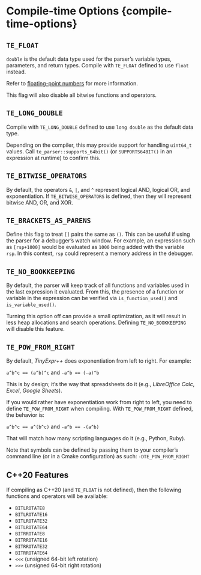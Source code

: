 # Compile-time Options {compile-time-options}

## `TE_FLOAT` {-#te-float}

`double` is the default data type used for the parser's variable types, parameters, and return types.
Compile with `TE_FLOAT` defined to use `float` instead.

Refer to [floating-point numbers](#fp-numbers) for more information.

::: {.warningsection data-latex=""}
This flag will also disable all bitwise functions and operators.
:::

## `TE_LONG_DOUBLE` {-}

Compile with `TE_LONG_DOUBLE` defined to use `long double` as the default data type.

Depending on the compiler, this may provide support for handling `uint64_t` values. Call `te_parser::supports_64bit()`
(or `SUPPORTS64BIT()` in an expression at runtime) to confirm this.

## `TE_BITWISE_OPERATORS` {-#te-bitwise-ops}

By default, the operators `&`, `|`, and `^` represent logical AND, logical OR, and exponentiation. If `TE_BITWISE_OPERATORS` is defined,
then they will represent bitwise AND, OR, and XOR.

## `TE_BRACKETS_AS_PARENS` {-}

Define this flag to treat `[]` pairs the same as `()`.
This can be useful if using the parser for a debugger's watch window.
For example, an expression such as `[rsp+1000]` would be evaluated as `1000` being added with the variable `rsp`.
In this context, `rsp` could represent a memory address in the debugger.

## `TE_NO_BOOKKEEPING` {-}

By default, the parser will keep track of all functions and variables used in the last expression it evaluated.
From this, the presence of a function or variable in the expression can be verified via `is_function_used()`
and `is_variable_used()`.

Turning this option off can provide a small optimization, as it will result in less heap allocations and search operations.
Defining `TE_NO_BOOKKEEPING` will disable this feature.

## `TE_POW_FROM_RIGHT` {-}

By default, *TinyExpr++* does exponentiation from left to right. For example:

`a^b^c == (a^b)^c` and `-a^b == (-a)^b`

This is by design; it's the way that spreadsheets do it
(e.g., *LibreOffice Calc*, *Excel*, *Google Sheets*).

If you would rather have exponentiation work from right to left, you need to
define `TE_POW_FROM_RIGHT`\index{compiling!options} when compiling. With `TE_POW_FROM_RIGHT` defined, the
behavior is:

`a^b^c == a^(b^c)` and `-a^b == -(a^b)`

That will match how many scripting languages do it (e.g., Python, Ruby).

Note that symbols can be defined by passing them to your compiler's
command line (or in a Cmake configuration) as such: `-DTE_POW_FROM_RIGHT`

## C++20 Features

If compiling as C++20 (and `TE_FLOAT` is not defined), then the following functions and operators will be available:

- `BITLROTATE8`
- `BITLROTATE16`
- `BITLROTATE32`
- `BITLROTATE64`
- `BITRROTATE8`
- `BITRROTATE16`
- `BITRROTATE32`
- `BITRROTATE64`
- `<<<` (unsigned 64-bit left rotation)
- `>>>` (unsigned 64-bit right rotation)
